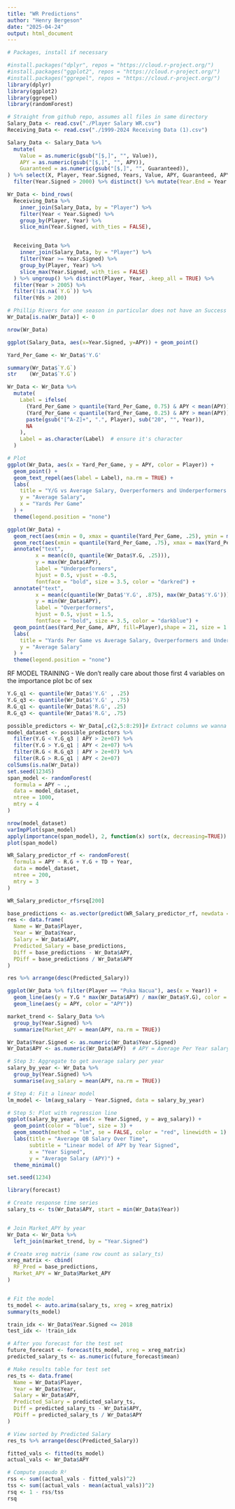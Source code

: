---
title: "WR Predictions"
author: "Henry Bergeson"
date: "2025-04-24"
output: html_document
---

```{r}
# Packages, install if necessary

#install.packages("dplyr", repos = "https://cloud.r-project.org/")
#install.packages("ggplot2", repos = "https://cloud.r-project.org/")
#install.packages("ggrepel", repos = "https://cloud.r-project.org/")
library(dplyr)
library(ggplot2)
library(ggrepel)
library(randomForest)

# Straight from github repo, assumes all files in same directory
Salary_Data <- read.csv("./Player Salary WR.csv")
Receiving_Data <- read.csv("./1999-2024 Receiving Data (1).csv")
```


```{r}
Salary_Data <- Salary_Data %>% 
  mutate(
    Value = as.numeric(gsub("[$,]", "", Value)),
    APY = as.numeric(gsub("[$,]", "", APY)),
    Guaranteed = as.numeric(gsub("[$,]", "", Guaranteed)),
) %>% select(X, Player, Year.Signed, Years, Value, APY, Guaranteed, APY.as...Of.Cap.At.Signing) %>%
  filter(Year.Signed > 2000) %>% distinct() %>% mutate(Year.End = Year.Signed + Years)

Wr_Data <- bind_rows(
  Receiving_Data %>%
    inner_join(Salary_Data, by = "Player") %>%
    filter(Year < Year.Signed) %>%
    group_by(Player, Year) %>%
    slice_min(Year.Signed, with_ties = FALSE),


  Receiving_Data %>%
    inner_join(Salary_Data, by = "Player") %>%
    filter(Year >= Year.Signed) %>%
    group_by(Player, Year) %>%
    slice_max(Year.Signed, with_ties = FALSE)
  ) %>% ungroup() %>% distinct(Player, Year, .keep_all = TRUE) %>%
  filter(Year > 2005) %>%
  filter(!is.na(`Y.G`)) %>%
  filter(Yds > 200)

# Phillip Rivers for one season in particular does not have an Success rate for some fucking reason
Wr_Data[is.na(Wr_Data)] <- 0

nrow(Wr_Data)
```

```{r}
ggplot(Salary_Data, aes(x=Year.Signed, y=APY)) + geom_point() 
```

```{r}

Yard_Per_Game <- Wr_Data$'Y.G'

summary(Wr_Data$`Y.G`)
str    (Wr_Data$`Y.G`)

Wr_Data <- Wr_Data %>%
  mutate(
    Label = ifelse(
      (Yard_Per_Game > quantile(Yard_Per_Game, 0.75) & APY < mean(APY)) |
      (Yard_Per_Game < quantile(Yard_Per_Game, 0.25) & APY > mean(APY)),
      paste(gsub("[^A-Z]+", ".", Player), sub("20", "", Year)),
      NA
    ),
    Label = as.character(Label)  # ensure it's character
  )

# Plot
ggplot(Wr_Data, aes(x = Yard_Per_Game, y = APY, color = Player)) +
  geom_point() +
  geom_text_repel(aes(label = Label), na.rm = TRUE) +
  labs(
    title = "Y/G vs Average Salary, Overperformers and Underperformers labeled",
    y = "Average Salary",
    x = "Yards Per Game"
  ) +
  theme(legend.position = "none")
```

```{r}
ggplot(Wr_Data) +
  geom_rect(aes(xmin = 0, xmax = quantile(Yard_Per_Game, .25), ymin = mean(APY), ymax = max(APY)), fill = 'lightcoral', alpha=.002, color = 'black', size=.01) +
  geom_rect(aes(xmin = quantile(Yard_Per_Game, .75), xmax = max(Yard_Per_Game), ymin = min(APY), ymax = mean(APY)), fill = 'skyblue', alpha=.005, color = 'black', size = .01) +
  annotate("text", 
         x = mean(c(0, quantile(Wr_Data$Y.G, .25))), 
         y = max(Wr_Data$APY), 
         label = "Underperformers", 
         hjust = 0.5, vjust = -0.5,
         fontface = "bold", size = 3.5, color = "darkred") +
  annotate("text", 
         x = mean(c(quantile(Wr_Data$'Y.G', .875), max(Wr_Data$'Y.G'))), 
         y = min(Wr_Data$APY), 
         label = "Overperformers", 
         hjust = 0.5, vjust = 1.5,
         fontface = "bold", size = 3.5, color = "darkblue") + 
  geom_point(aes(Yard_Per_Game, APY, fill=Player),shape = 21, size = 1.75, color = "black", stroke = 0.4) +
  labs(
    title = "Yards Per Game vs Average Salary, Overperformers and Underperformers labeled",
    y = "Average Salary"
  ) +
  theme(legend.position = "none")
```


RF MODEL TRAINING
- We don't really care about those first 4 variables on the importance plot bc of sex
```{r}
Y.G_q1 <- quantile(Wr_Data$'Y.G' , .25)
Y.G_q3 <- quantile(Wr_Data$'Y.G' , .75)
R.G_q1 <- quantile(Wr_Data$'R.G', .25)
R.G_q3 <- quantile(Wr_Data$'R.G', .75)

possible_predictors <- Wr_Data[,c(2,5:8:29)]# Extract columns we wanna use
model_dataset <- possible_predictors %>%
  filter(Y.G < Y.G_q3 | APY > 2e+07) %>%
  filter(Y.G > Y.G_q1 | APY < 2e+07) %>%
  filter(R.G < R.G_q3 | APY > 2e+07) %>%
  filter(R.G > R.G_q1 | APY < 2e+07)
colSums(is.na(Wr_Data))
set.seed(12345)
span_model <- randomForest(
  formula = APY ~ .,
  data = model_dataset,
  ntree = 1000,
  mtry = 4
)

nrow(model_dataset)
varImpPlot(span_model)
apply(importance(span_model), 2, function(x) sort(x, decreasing=TRUE))
plot(span_model)
```

```{r}
WR_Salary_predictor_rf <- randomForest(
  formula = APY ~ R.G + Y.G + TD + Year,
  data = model_dataset,
  ntree = 200,
  mtry = 3
)

WR_Salary_predictor_rf$rsq[200]
```

```{r}
base_predictions <- as.vector(predict(WR_Salary_predictor_rf, newdata = Wr_Data))
res <- data.frame(
  Name = Wr_Data$Player,
  Year = Wr_Data$Year,
  Salary = Wr_Data$APY,
  Predicted_Salary = base_predictions,
  Diff = base_predictions - Wr_Data$APY,
  PDiff = base_predictions / Wr_Data$APY
)

res %>% arrange(desc(Predicted_Salary))
```

```{r}
ggplot(Wr_Data %>% filter(Player == "Puka Nacua"), aes(x = Year)) + 
  geom_line(aes(y = Y.G * max(Wr_Data$APY) / max(Wr_Data$Y.G), color = "Y.G")) +
  geom_line(aes(y = APY, color = "APY"))
```


```{r}
market_trend <- Salary_Data %>%
  group_by(Year.Signed) %>%
  summarize(Market_APY = mean(APY, na.rm = TRUE))

Wr_Data$Year.Signed <- as.numeric(Wr_Data$Year.Signed)
Wr_Data$APY <- as.numeric(Wr_Data$APY)  # APY = Average Per Year salary

# Step 3: Aggregate to get average salary per year
salary_by_year <- Wr_Data %>%
  group_by(Year.Signed) %>%
  summarise(avg_salary = mean(APY, na.rm = TRUE))

# Step 4: Fit a linear model
lm_model <- lm(avg_salary ~ Year.Signed, data = salary_by_year)

# Step 5: Plot with regression line
ggplot(salary_by_year, aes(x = Year.Signed, y = avg_salary)) +
  geom_point(color = "blue", size = 3) +
  geom_smooth(method = "lm", se = FALSE, color = "red", linewidth = 1) +
  labs(title = "Average QB Salary Over Time",
       subtitle = "Linear model of APY by Year Signed",
       x = "Year Signed",
       y = "Average Salary (APY)") +
  theme_minimal()
```
```{r}
set.seed(1234)

library(forecast)

# Create response time series
salary_ts <- ts(Wr_Data$APY, start = min(Wr_Data$Year))


# Join Market_APY by year
Wr_Data <- Wr_Data %>%
  left_join(market_trend, by = "Year.Signed")


```

```{r}
# Create xreg matrix (same row count as salary_ts)
xreg_matrix <- cbind(
  RF_Pred = base_predictions,
  Market_APY = Wr_Data$Market_APY
)


# Fit the model
ts_model <- auto.arima(salary_ts, xreg = xreg_matrix)
summary(ts_model)

```


```{r}
train_idx <- Wr_Data$Year.Signed <= 2018
test_idx <- !train_idx

# After you forecast for the test set
future_forecast <- forecast(ts_model, xreg = xreg_matrix)
predicted_salary_ts <- as.numeric(future_forecast$mean)

# Make results table for test set
res_ts <- data.frame(
  Name = Wr_Data$Player,
  Year = Wr_Data$Year,
  Salary = Wr_Data$APY,
  Predicted_Salary = predicted_salary_ts,
  Diff = predicted_salary_ts - Wr_Data$APY,
  PDiff = predicted_salary_ts / Wr_Data$APY
)

# View sorted by Predicted Salary
res_ts %>% arrange(desc(Predicted_Salary))
```

```{r}
fitted_vals <- fitted(ts_model)
actual_vals <- Wr_Data$APY

# Compute pseudo R²
rss <- sum((actual_vals - fitted_vals)^2)
tss <- sum((actual_vals - mean(actual_vals))^2)
rsq <- 1 - rss/tss
rsq
```
